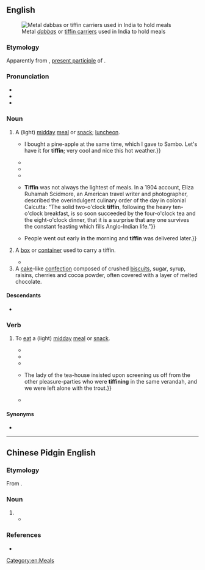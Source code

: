 {{also|Tiffin}}
==English==
{{was wotd|2016|August|2}}
{{wikipedia}}
[[File:Lunchbox - അടുക്കുപാത്രങ്ങൾ.JPG|thumb|Metal ''[[dabba]]s'' or [[tiffin carrier]]s used in India to hold meals]]

===Etymology===
Apparently from {{cog|en|tiffing}}, [[Appendix:Glossary#present participle|present participle]] of {{m|en|tiff||to take a small [[drink#Verb|drink]], to [[sip#Verb|sip]]}} {{qualifier|slang}}.

===Pronunciation===
* {{IPA|en|/ˈtɪfɪn/}}
* {{audio|en|en-uk-tiffin.opus|Audio (RP)}}
* {{hyphenation|en|tif|fin}}

===Noun===
{{en-noun|~}}

# {{lb|en|Britain|India}} A (light) [[midday]] [[meal]] or [[snack]]; [[luncheon]].
#* {{RQ:Thackeray Vanity Fair|chapter=The Green Silk Purse|page=31|passage={{...}} I bought a pine-apple at the same time, which I gave to Sambo. Let's have it for '''tiffin'''; very cool and nice this hot weather.}}
#* {{quote-book|en|title=A Detailed Report of the Proceedings on the Trial of the Eighteen Parsee Prisoners for Murder, before the Supreme Court, Bombay, on Wednesday, July 17, 1844. Also, an Appendix, Containing the Examinations, Depositions, and Confessions of the Prisoners after Trial. With a Petition to the Queen in Council, from the Native and European Inhabitants, on Behalf of the Prisoners|location=London|publisher=Samuel Clarke, 13 [[w:Pall Mall, London|Pall Mall East]]|year=1845|page=42|pageurl=https://books.google.com/books?id=i2VjAAAAcAAJ&pg=PA42|oclc=495782937|passage=That garden belongs to Manockjee Metta; that day many of us met and had '''tiffin''' and supper. At '''tiffin''' there were ten of us.}}
#* {{quote-book|en|author=Oliver Optic [pseudonym; {{w|William Taylor Adams}}]|title=Across India, or, Live Boys in the Far East|series=All-over-the-World Library|seriesvolume=3rd ser.|location=Boston, Mass.|publisher=[[w:Lee & Shepard|Lee and Shepard]], Publishers, 10 {{w|Milk Street}}|year=1895|oclc=1805114|passage="Bring sahib coffee at six in the morning; breakfast at nine; '''tiffin''' at one." / "What's that last one, Moro?" / "We had '''tiffin''' at Suez, and it means luncheon," interposed Morris. / "I didn't hear the word; but it is all right, and '''tiffin''' it is after this time. Come; are you going down-stairs, fellows?"}}
#* {{quote-book|en|author=Harry Berry|title=My Darling Wife, or, How I Passed the Time of Day Between 18th April 1940 and 5th November 1945: Being the Unexpurgated Letters, Diaries and Other Scribblings of an Ordinary Soldier|location=Hertford|publisher=Authors OnLine Ltd.|year=2004|page=288|isbn=978-0-7552-0155-6|passage=Had '''tiffin''' at 11.30 a.m. 1½ rations of rice with fried fish. Added frying oil and soup powder. Excellent, both in quantity and quality, but stomach is a bit troublesome. Can't wonder at it really!}}
#* {{quote-book|en|author=Sarah Murray|title=Moveable Feasts: From Ancient Rome to the 21st Century, the Incredible Journeys of the Food We Eat|location=New York, N.Y.|publisher=[[w:Picador (imprint)|Picador]]|year=2008|pages=88–89|isbn=978-0-312-42814-3|passage='''''Tiffin''''' is an old colonial term. Often thought of as a snack taken with afternoon tea, '''tiffin''' is actually a light lunch eaten at midday. Indian colonial writings make numerous references to '''tiffin'''. {{...}} '''Tiffin''' was not always the lightest of meals. In a 1904 account, Eliza Ruhamah Scidmore, an American travel writer and photographer, described the overindulgent culinary order of the day in colonial Calcutta: "The solid two-o'clock '''tiffin''', following the heavy ten-o'clock breakfast, is so soon succeeded by the four-o'clock tea and the eight-o'clock dinner, that it is a surprise that any one survives the constant feasting which fills Anglo-Indian life."}}
#* {{quote-book|en|author=Sara Roncaglia|title=Feeding the City: Work and Food Culture of the Mumbai ''Dabbawalas''|location=Cambridge|publisher={{w|Open Book Publishers}}|year=2013|page=22|doi=10.11647/OBP.0031|isbn=978-1-909254-01-5|passage='''Tiffin''' work started with Raghunath Medge's father, who worked first of all at Bombay Churchgate station. When the British Raj was in power, then there was work at Churchgate. The people who worked at Girni had '''tiffin''' delivered to them. {{...}} People went out early in the morning and '''tiffin''' was delivered later.}}
# {{lb|en|Britain|India}} A [[box]] or [[container]] used to carry a tiffin.
#* {{quote-book|en|author=Mahtab Narsimhan|title=The Tiffin|location=Toronto, Ont.|publisher=Dancing Cat Books|year=2011|isbn=978-1-77086-039-1|passage="Young ''memsahib'', an empty tiffin box costs ten rupees in the market. With the food, it's worth maybe fifteen rupees. Do you think I could retire after I steal it?" the man said. “I'm getting late. Do you want your husband to get his lunch or not? That last one's for him, isn't it?" He jerked his chin at the '''tiffin''' Anahita was still hugging.}}
# A [[cake]]-like [[confection]] composed of crushed [[biscuit]]s, sugar, syrup, raisins, cherries and cocoa powder, often covered with a layer of melted chocolate.

====Descendants====
* {{desc|cpi|tiffin}}

===Verb===
{{en-verb}}

# {{lb|en|Britain|India|intransitive}} To [[eat]] a (light) [[midday]] [[meal]] or [[snack]].
#* {{quote-book|en|author=B[ithia] M[ary] Croker|authorlink=Bithia Mary Croker|title=Pretty Miss Neville. A Novel.|series=Harper's Franklin Square Library|seriesvolume=no. 363|location=New York, N.Y.|publisher=[[w:Harper (publisher)|Harper & Bros.]]|year=1884|page=328|oclc=5731024|passage=Do you know that he '''tiffins''' with her three times a week, and every night, after leaving here, he finishes the evening in her society, sitting in the veranda and smoking cigarettes till all hours.}}
#* {{RQ:Kipling Plain Tales|chapter=The Bisara of Pooree|pages=254–255|pageref=254|passage=Pack had been '''tiffining''' by himself to the right of the arch, and had heard everything.}}
#* {{quote-book|en|author=Henry Keppel|authorlink=Henry Keppel|title=A Sailor's Life under Four Sovereigns|location=London|publisher=[[w:Macmillan Publishers|Macmillan and Co.]]; New York, N.Y.: [[w:Macmillan Publishers (United States)|Macmillan Co.]]|year=1899|volume=I|page=336|oclc=523727|passage=Slept, '''tiffined''', and read in heat of the day. At 4 p.m. hunted again, and finished the evening with a jolly good dinner.}}
#* {{quote-book|en|author=Rudyard Kipling|chapter=1889: Letter Six|editors={{w|Hugh Cortazzi}} and George Webb|title=Kipling's Japan: Collected Writings|location=London; Atlantic Highlands, N.J.|publisher=[[w:Continuum International Publishing Group|The Athlone Press]]|year=1988|page=98|isbn=978-0-485-11348-8|passage=And so I lay at Arashiyama which is near Kyoto, in a yellow straw tea-house overlooking the beautiful river of which I have written, my mouth full of fried mountain trout and my soul soaking in a great calm. {{...}} The lady of the tea-house insisted upon screening us off from the other pleasure-parties who were '''tiffining''' in the same verandah, and we were left alone with the trout.}}
#* {{quote-book|en|author=Elizabeth Clinch|author2=Nicholas Clinch|title=Through a Land of Extremes: The Littledales of Central Asia|series=Legends and Lore Series|location=Seattle, Wash.|publisher=[[w:The Mountaineers (club)|The Mountaineers Books]]|year=2011|page=73|isbn=978-1-59485-514-6|passage=From the diary it would appear that the main activities were shooting, walking, and alternating meals on each other's boat. "We dined with them. They '''tiffined''' with us." "'''Tiffined''' with them. They dined with us."}}

====Synonyms====
* {{l|en|tiff}}

[[Category:en:Meals]]

----

==Chinese Pidgin English==

===Etymology===
From {{inh|cpi|en|tiffin}}.

===Noun===
{{head|cpi|noun}}

# {{l|en|luncheon}}
#* {{quote-book|cpi
|year=1860
|title=The Englishman in China
|location=London
|publisher=Saunders, Otley, and Co.
|page=44
|passage=Just now '''teeefin'''{{sic}} have leddy.
|t=Luncheon is ready.
}}

===References===
* {{R:Gow 1924|page=108|passage={{smallcaps|Tiffin}}: (Indian) luncheon.}}